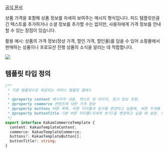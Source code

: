 [공식 문서](https://developers.kakao.com/docs/latest/ko/message/android-link#create-message)

상품 가격을 포함해 상품 정보를 자세히 보여주는 메시지 형식입니다. 피드 템플릿만큼 긴 텍스트를 추가하거나 소셜 정보를 추가할 수는 없지만, 사용자에게 가격 정보를 안내할 수 있는 장점이 있습니다.

활용 예시: 상품의 가격 정보(정상 가격, 할인 가격, 할인율)를 담을 수 있어 쇼핑몰에서 판매하는 상품이나 프로모션 진행 상품의 소식을 알리는 데 적합합니다.

![](https://raw.githubusercontent.com/mym0404/image-archive/master/202404220338423.webp)

## 템플릿 타입 정의

```ts
/**
 * 기본 템플릿으로 제공되는 커머스 템플릿 클래스
 *
 * @property content 메시지의 내용. 텍스트 및 이미지, 링크 정보 포함.
 * @property commerce 컨텐츠에 대한 가격 정보
 * @property buttons 버튼 목록. 버튼 타이틀과 링크를 변경하고 싶을때, 버튼 두개를 사용하고 싶을때 사용. (최대 2개)
 * @property buttonTitle 기본 버튼 타이틀(자세히 보기)을 변경하고 싶을 때 설정. 이 값을 사용하면 클릭 시 이동할 링크는 content 에 입력된 값이 사용됨.
 */
export interface KakaoCommerceTemplate {
  content: KakaoTemplateContent;
  commerce: KakaoTemplateCommerce;
  buttons?: KakaoTemplateButton[];
  buttonTitle?: string;
}
```
